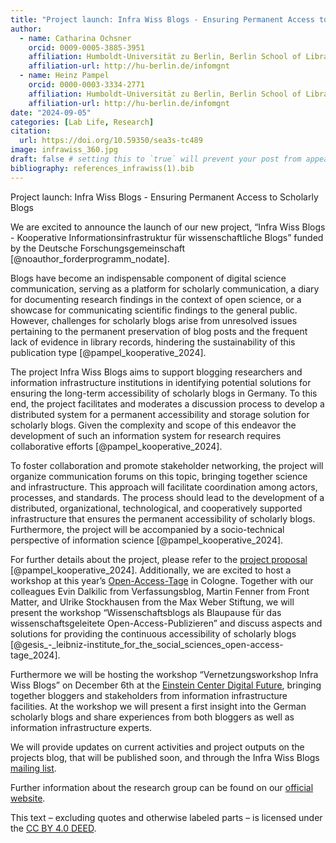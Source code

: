 ```yaml
---
title: "Project launch: Infra Wiss Blogs - Ensuring Permanent Access to Scholarly Blogs"
author:
  - name: Catharina Ochsner
    orcid: 0009-0005-3885-3951
    affiliation: Humboldt-Universität zu Berlin, Berlin School of Library and Information Science
    affiliation-url: http://hu-berlin.de/infomgnt 
  - name: Heinz Pampel
    orcid: 0000-0003-3334-2771 
    affiliation: Humboldt-Universität zu Berlin, Berlin School of Library and Information Science (IBI) & Helmholtz-Gemeinschaft, Helmholtz Open Science Office
    affiliation-url: http://hu-berlin.de/infomgnt
date: "2024-09-05"
categories: [Lab Life, Research]
citation: 
  url: https://doi.org/10.59350/sea3s-tc489  
image: infrawiss_360.jpg
draft: false # setting this to `true` will prevent your post from appearing on your listing page until you're ready!
bibliography: references_infrawiss(1).bib 
---
```


Project launch: Infra Wiss Blogs - Ensuring Permanent Access to Scholarly Blogs

We are excited to announce the launch of our new project, “Infra Wiss Blogs - Kooperative Informationsinfrastruktur für wissenschaftliche Blogs” funded by the Deutsche Forschungsgemeinschaft [@noauthor_forderprogramm_nodate].

Blogs have become an indispensable component of digital science communication, serving as a platform for scholarly communication, a diary for documenting research findings in the context of open science, or a showcase for communicating scientific findings to the general public. However, challenges for scholarly blogs arise from unresolved issues pertaining to the permanent preservation of blog posts and the frequent lack of evidence in library records, hindering the sustainability of this publication type [@pampel_kooperative_2024].

The project Infra Wiss Blogs aims to support blogging researchers and information infrastructure institutions in identifying potential solutions for ensuring the long-term accessibility of scholarly blogs in Germany. To this end, the project facilitates and moderates a discussion process to develop a distributed system for a permanent accessibility and storage solution for scholarly blogs. Given the complexity and scope of this endeavor the development of such an information system for research requires collaborative efforts [@pampel_kooperative_2024].

To foster collaboration and promote stakeholder networking, the project will organize communication forums on this topic, bringing together science and infrastructure. This approach will facilitate coordination among actors, processes, and standards. The process should lead to the development of a distributed, organizational, technological, and cooperatively supported infrastructure that ensures the permanent accessibility of scholarly blogs. Furthermore, the project will be accompanied by a socio-technical perspective of information science [@pampel_kooperative_2024].

For further details about the project, please refer to the [project proposal](https://doi.org/10.5281/zenodo.13234482) [@pampel_kooperative_2024]. Additionally, we are excited to host a workshop at this year's [Open-Access-Tage](https://open-access-tage.de/open-access-tage-2024-koeln) in Cologne. Together with our colleagues Evin Dalkilic from Verfassungsblog, Martin Fenner from Front Matter, and Ulrike Stockhausen from the Max Weber Stiftung, we will present the workshop “Wissenschaftsblogs als Blaupause für das wissenschaftsgeleitete Open-Access-Publizieren” and discuss aspects and solutions for providing the continuous accessibility of scholarly blogs [@gesis_-_leibniz-institute_for_the_social_sciences_open-access-tage_2024].

Furthermore we will be hosting the workshop “Vernetzungsworkshop Infra Wiss Blogs” on December 6th at the [Einstein Center Digital Future](https://www.digital-future.berlin/), bringing together bloggers and stakeholders from information infrastructure facilities. At the workshop we will present a first insight into the German scholarly blogs and share experiences from both bloggers as well as information infrastructure experts.

We will provide updates on current activities and project outputs on the projects blog, that will be published soon, and through the Infra Wiss Blogs [mailing list](infrawissblogs-ibi@lists.hu-berlin.de).

Further information about the research group can be found on our [official website](http://hu.berlin/infomgnt).

This text – excluding quotes and otherwise labeled parts – is licensed under the [CC BY 4.0 DEED](https://creativecommons.org/licenses/by/4.0/deed.de).
